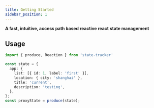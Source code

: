 ```yaml
---
title: Getting Started
sidebar_position: 1
---
```


__A fast, intuitive, access path based reactive react state management__

## Usage

```ts
import { produce, Reaction } from 'state-tracker'

const state = {
  app: {
    list: [{ id: 1, label: 'first' }],
    location: { city: 'shanghai' },
    title: 'current',
    description: 'testing',
  },
};
const proxyState = produce(state);
```